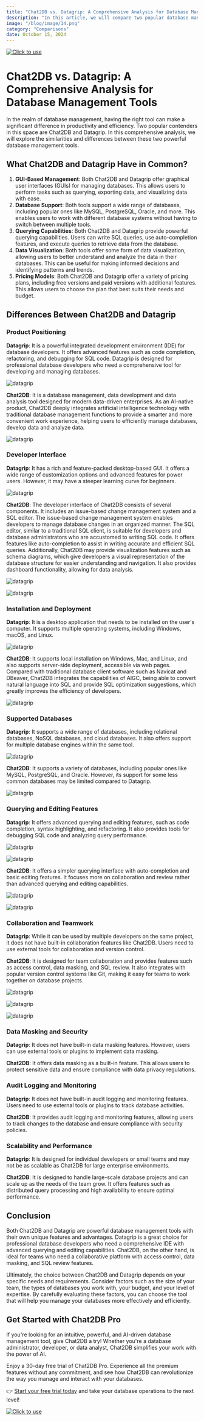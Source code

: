 ```yaml
---
title: "Chat2DB vs. Datagrip: A Comprehensive Analysis for Database Management Tools"
description: "In this article, we will compare two popular database management tools, Chat2DB and Datagrip, to assist in your evaluation."
image: "/blog/image/14.png"
category: "Comparisons"
date: October 15, 2024
---
```

[![Click to use](/image/blog/bg/chat2db1.png)](https://app.chat2db.ai/)
# Chat2DB vs. Datagrip: A Comprehensive Analysis for Database Management Tools


<Authors date="October 15, 2024">
  <Author name="Jing" link="https://chat2db.ai" />
</Authors>

In the realm of database management, having the right tool can make a significant difference in productivity and efficiency. Two popular contenders in this space are Chat2DB and Datagrip. In this comprehensive analysis, we will explore the similarities and differences between these two powerful database management tools.

## What Chat2DB and Datagrip Have in Common?

1. **GUI-Based Management**: Both Chat2DB and Datagrip offer graphical user interfaces (GUIs) for managing databases. This allows users to perform tasks such as querying, exporting data, and visualizing data with ease.
2. **Database Support**: Both tools support a wide range of databases, including popular ones like MySQL, PostgreSQL, Oracle, and more. This enables users to work with different database systems without having to switch between multiple tools.
3. **Querying Capabilities**: Both Chat2DB and Datagrip provide powerful querying capabilities. Users can write SQL queries, use auto-completion features, and execute queries to retrieve data from the database.
4. **Data Visualization**: Both tools offer some form of data visualization, allowing users to better understand and analyze the data in their databases. This can be useful for making informed decisions and identifying patterns and trends.
5. **Pricing Models**: Both Chat2DB and Datagrip offer a variety of pricing plans, including free versions and paid versions with additional features. This allows users to choose the plan that best suits their needs and budget.

## Differences Between Chat2DB and Datagrip

### Product Positioning

**Datagrip**: It is a powerful integrated development environment (IDE) for database developers. It offers advanced features such as code completion, refactoring, and debugging for SQL code. Datagrip is designed for professional database developers who need a comprehensive tool for developing and managing databases.

![datagrip](/image/blog/datagrip/1.png)

**Chat2DB**: It is a database management, data development and data analysis tool designed for modern data-driven enterprises. As an AI-native product, Chat2DB deeply integrates artificial intelligence technology with traditional database management functions to provide a smarter and more convenient work experience, helping users to efficiently manage databases, develop data and analyze data.

![datagrip](/image/blog/datagrip/2.png)

### Developer Interface

**Datagrip**: It has a rich and feature-packed desktop-based GUI. It offers a wide range of customization options and advanced features for power users. However, it may have a steeper learning curve for beginners.

![datagrip](/image/blog/datagrip/3.png)

**Chat2DB**: The developer interface of Chat2DB consists of several components. It includes an issue-based change management system and a SQL editor. The issue-based change management system enables developers to manage database changes in an organized manner. The SQL editor, similar to a traditional SQL client, is suitable for developers and database administrators who are accustomed to writing SQL code. It offers features like auto-completion to assist in writing accurate and efficient SQL queries. Additionally, Chat2DB may provide  visualization features such as schema diagrams, which give developers a visual representation of the database structure for easier understanding and navigation.  It also provides dashboard functionality, allowing for data analysis.

![datagrip](/image/blog/datagrip/4.png)

![datagrip](/image/blog/datagrip/5.png)

### Installation and Deployment

**Datagrip**: It is a desktop application that needs to be installed on the user's computer. It supports multiple operating systems, including Windows, macOS, and Linux.

![datagrip](/image/blog/datagrip/6.png)

**Chat2DB**: It supports local installation on Windows, Mac, and Linux, and also supports server-side deployment, accessible via web pages. Compared with traditional database client software such as Navicat and DBeaver, Chat2DB integrates the capabilities of AIGC, being able to convert natural language into SQL and provide SQL optimization suggestions, which greatly improves the efficiency of developers.

![datagrip](/image/blog/datagrip/7.png)

### Supported Databases

**Datagrip**: It supports a wide range of databases, including relational databases, NoSQL databases, and cloud databases. It also offers support for multiple database engines within the same tool.

![datagrip](/image/blog/datagrip/8.png)

**Chat2DB**: It supports a variety of databases, including popular ones like MySQL, PostgreSQL, and Oracle. However, its support for some less common databases may be limited compared to Datagrip.

![datagrip](/image/blog/datagrip/9.png)

### Querying and Editing Features

**Datagrip**: It offers advanced querying and editing features, such as code completion, syntax highlighting, and refactoring. It also provides tools for debugging SQL code and analyzing query performance.

![datagrip](/image/blog/datagrip/10.png)

![datagrip](/image/blog/datagrip/11.png)

**Chat2DB**: It offers a simpler querying interface with auto-completion and basic editing features. It focuses more on collaboration and review rather than advanced querying and editing capabilities.

![datagrip](/image/blog/datagrip/12.png)

![datagrip](/image/blog/datagrip/13.png)

### Collaboration and Teamwork

**Datagrip**: While it can be used by multiple developers on the same project, it does not have built-in collaboration features like Chat2DB. Users need to use external tools for collaboration and version control.

**Chat2DB**: It is designed for team collaboration and provides features such as access control, data masking, and SQL review. It also integrates with popular version control systems like Git, making it easy for teams to work together on database projects.

![datagrip](/image/blog/datagrip/14.png)

![datagrip](/image/blog/datagrip/15.png)

![datagrip](/image/blog/datagrip/16.png)

### Data Masking and Security

**Datagrip**: It does not have built-in data masking features. However, users can use external tools or plugins to implement data masking.

**Chat2DB**: It offers data masking as a built-in feature. This allows users to protect sensitive data and ensure compliance with data privacy regulations.

### Audit Logging and Monitoring

**Datagrip**: It does not have built-in audit logging and monitoring features. Users need to use external tools or plugins to track database activities.

**Chat2DB**: It provides audit logging and monitoring features, allowing users to track changes to the database and ensure compliance with security policies.

### Scalability and Performance

**Datagrip**: It is designed for individual developers or small teams and may not be as scalable as Chat2DB for large enterprise environments.

**Chat2DB**: It is designed to handle large-scale database projects and can scale up as the needs of the team grow. It offers features such as distributed query processing and high availability to ensure optimal performance.

## Conclusion

Both Chat2DB and Datagrip are powerful database management tools with their own unique features and advantages. Datagrip is a great choice for professional database developers who need a comprehensive IDE with advanced querying and editing capabilities. Chat2DB, on the other hand, is ideal for teams who need a collaborative platform with access control, data masking, and SQL review features.

Ultimately, the choice between Chat2DB and Datagrip depends on your specific needs and requirements. Consider factors such as the size of your team, the types of databases you work with, your budget, and your level of expertise. By carefully evaluating these factors, you can choose the tool that will help you manage your databases more effectively and efficiently.

## Get Started with Chat2DB Pro

If you're looking for an intuitive, powerful, and AI-driven database management tool, give Chat2DB a try! Whether you're a database administrator, developer, or data analyst, Chat2DB simplifies your work with the power of AI.

Enjoy a 30-day free trial of Chat2DB Pro. Experience all the premium features without any commitment, and see how Chat2DB can revolutionize the way you manage and interact with your databases.

👉 [Start your free trial today](https://app.chat2db.ai/) and take your database operations to the next level!

[![Click to use](/image/blog/bg/chat2db.jpg)](https://app.chat2db.ai/)
